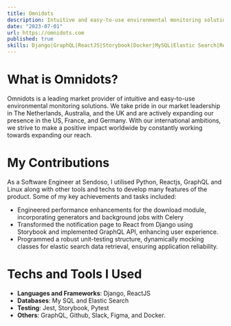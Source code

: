 ```yaml
---
title: Omnidots
description: Intuitive and easy-to-use environmental monitoring solutions.
date: "2023-07-01"
url: https://omnidots.com
published: true
skills: Django|GraphQL|ReactJS|Storybook|Docker|MySQL|Elastic Search|Redis
---
```


# What is Omnidots?
Omnidots is a leading market provider of intuitive and easy-to-use environmental monitoring solutions. We take pride in our market leadership in The Netherlands, Australia, and the UK and are actively expanding our presence in the US, France, and Germany. With our international ambitions, we strive to make a positive impact worldwide by constantly working towards expanding our reach.
# My Contributions
As a Software Engineer at Sendoso, I utilised Python, Reactjs, GraphQL and Linux along with other tools and techs to develop many features of the product.
Some of my key achievements and tasks included:

- Engineered performance enhancements for the download module, incorporating generators and background jobs with Celery
- Transformed the notification page to React from Django using Storybook and implemented GraphQL API, enhancing user
experience.
- Programmed a robust unit-testing structure, dynamically mocking classes for elastic search data retrieval, ensuring application
reliability.

# Techs and Tools I Used
- **Languages and Frameworks**: Django, ReactJS
- **Databases**: My SQL and Elastic Search
- **Testing**: Jest, Storybook, Pytest
- **Others**: GraphQL, Github, Slack, Figma, and Docker.